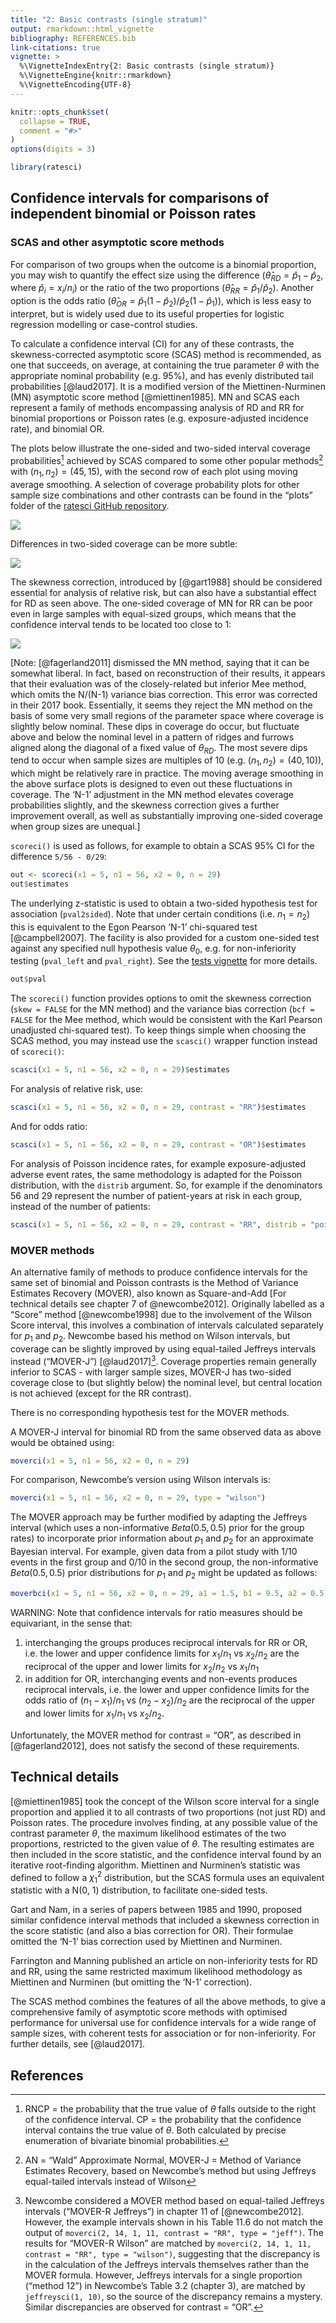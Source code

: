 ```yaml
---
title: "2: Basic contrasts (single stratum)"
output: rmarkdown::html_vignette
bibliography: REFERENCES.bib
link-citations: true
vignette: >
  %\VignetteIndexEntry{2: Basic contrasts (single stratum)}
  %\VignetteEngine{knitr::rmarkdown}
  %\VignetteEncoding{UTF-8}
---
```


```r
knitr::opts_chunk$set(
  collapse = TRUE,
  comment = "#>"
)
options(digits = 3)

```

```r
library(ratesci)
```

## Confidence intervals for comparisons of independent binomial or Poisson rates

### SCAS and other asymptotic score methods

For comparison of two groups when the outcome is a binomial proportion, you may wish to quantify the effect size using the difference ($\hat \theta_{RD} = \hat p_1 - \hat p_2$, where $\hat p_i = x_i/n_i$) or the ratio of the two proportions ($\hat \theta_{RR} = \hat p_1 / \hat p_2$). Another option is the odds ratio ($\hat \theta_{OR} = \hat p_1 (1 - \hat p_2) / \hat p_2(1 - \hat p_1)$), which is less easy to interpret, but is widely used due to its useful properties for logistic regression modelling or case-control studies.

```{=html}
<!--
To calculate a confidence interval (CI) for a risk difference ($\hat \theta_{RD} = \hat p_1 - \hat p_2$, where $\hat p_i = x_i/n_i$), or relative risk ($\hat \theta_{RR} = \hat p_1 / \hat p_2$) or odds ratio ($\hat \theta_{OR} = \hat p_1 (1 - \hat p_2) / \hat p_2(1 - \hat p_1)$), 
-->
```

To calculate a confidence interval (CI) for any of these contrasts, the skewness-corrected asymptotic score (SCAS) method is recommended, as one that succeeds, on average, at containing the true parameter $\theta$ with the appropriate nominal probability (e.g. 95%), and has evenly distributed tail probabilities [@laud2017]. It is a modified version of the Miettinen-Nurminen (MN) asymptotic score method [@miettinen1985]. MN and SCAS each represent a family of methods encompassing analysis of RD and RR for binomial proportions or Poisson rates (e.g. exposure-adjusted incidence rate), and binomial OR.

The plots below illustrate the one-sided and two-sided interval coverage probabilities[^1] achieved by SCAS compared to some other popular methods[^2] with $(n_1, n_2) = (45, 15)$, with the second row of each plot using moving average smoothing. A selection of coverage probability plots for other sample size combinations and other contrasts can be found in the "plots" folder of the [ratesci GitHub repository](https://github.com/petelaud/ratesci/tree/master/plots).

[^1]: RNCP = the probability that the true value of $\theta$ falls outside to the right of the confidence interval. CP = the probability that the confidence interval contains the true value of $\theta$. Both calculated by precise enumeration of bivariate binomial probabilities.

[^2]: AN = "Wald" Approximate Normal, MOVER-J = Method of Variance Estimates Recovery, based on Newcombe's method but using Jeffreys equal-tailed intervals instead of Wilson

![](images/summaryRD95_45,15os_small.jpg)

Differences in two-sided coverage can be more subtle:

![](images/summaryRD95_45,15_small.jpg)

The skewness correction, introduced by [@gart1988] should be considered essential for analysis of relative risk, but can also have a substantial effect for RD as seen above. The one-sided coverage of MN for RR can be poor even in large samples with equal-sized groups, which means that the confidence interval tends to be located too close to 1:

![](images/binRR_95_100,100os_small.jpg)

[Note: [@fagerland2011] dismissed the MN method, saying that it can be somewhat liberal. In fact, based on reconstruction of their results, it appears that their evaluation was of the closely-related but inferior Mee method, which omits the N/(N-1) variance bias correction. This error was corrected in their 2017 book. Essentially, it seems they reject the MN method on the basis of some very small regions of the parameter space where coverage is slightly below nominal. These dips in coverage do occur, but fluctuate above and below the nominal level in a pattern of ridges and furrows aligned along the diagonal of a fixed value of $\theta_{RD}$. The most severe dips tend to occur when sample sizes are multiples of 10 (e.g. $(n_1, n_2) = (40, 10)$), which might be relatively rare in practice. The moving average smoothing in the above surface plots is designed to even out these fluctuations in coverage. The 'N-1' adjustment in the MN method elevates coverage probabilities slightly, and the skewness correction gives a further improvement overall, as well as substantially improving one-sided coverage when group sizes are unequal.]

`scoreci()` is used as follows, for example to obtain a SCAS 95% CI for the difference `5/56 - 0/29`:

```r
out <- scoreci(x1 = 5, n1 = 56, x2 = 0, n = 29)
out$estimates
```

````{=html}
<!---
For a Miettinen-Nurminen interval, set the argument `skew = FALSE`. For the closely-related Mee method, the variance bias correction would also be omitted:

```r
scoreci(x1 = 5, n1 = 56, x2 = 0, n = 29, skew = FALSE)$estimates
scoreci(x1 = 5, n1 = 56, x2 = 0, n = 29, skew = FALSE, bcf = FALSE)$estimates
```
--->
````

The underlying z-statistic is used to obtain a two-sided hypothesis test for association (`pval2sided`). Note that under certain conditions (i.e. $n_1 = n_2$) this is equivalent to the Egon Pearson 'N-1' chi-squared test [@campbell2007]. The facility is also provided for a custom one-sided test against any specified null hypothesis value $\theta_0$, e.g. for non-inferiority testing (`pval_left` and `pval_right`). See the [tests vignette](https://petelaud.github.io/ratesci/articles/tests.html) for more details.

```r
out$pval
```

The `scoreci()` function provides options to omit the skewness correction (`skew = FALSE` for the MN method) and the variance bias correction (`bcf = FALSE` for the Mee method, which would be consistent with the Karl Pearson unadjusted chi-squared test). To keep things simple when choosing the SCAS method, you may instead use the `scasci()` wrapper function instead of `scoreci()`:

```r
scasci(x1 = 5, n1 = 56, x2 = 0, n = 29)$estimates
```

For analysis of relative risk, use:

```r
scasci(x1 = 5, n1 = 56, x2 = 0, n = 29, contrast = "RR")$estimates
```

And for odds ratio:

```r
scasci(x1 = 5, n1 = 56, x2 = 0, n = 29, contrast = "OR")$estimates
```

For analysis of Poisson incidence rates, for example exposure-adjusted adverse event rates, the same methodology is adapted for the Poisson distribution, with the `distrib` argument. So, for example if the denominators 56 and 29 represent the number of patient-years at risk in each group, instead of the number of patients:

```r
scasci(x1 = 5, n1 = 56, x2 = 0, n = 29, contrast = "RR", distrib = "poi")$estimates
```

### MOVER methods

An alternative family of methods to produce confidence intervals for the same set of binomial and Poisson contrasts is the Method of Variance Estimates Recovery (MOVER), also known as Square-and-Add [For technical details see chapter 7 of @newcombe2012]. Originally labelled as a "Score" method [@newcombe1998] due to the involvement of the Wilson Score interval, this involves a combination of intervals calculated separately for $p_1$ and $p_2$. Newcombe based his method on Wilson intervals, but coverage can be slightly improved by using equal-tailed Jeffreys intervals instead ("MOVER-J") [@laud2017][^3]. Coverage properties remain generally inferior to SCAS - with larger sample sizes, MOVER-J has two-sided coverage close to (but slightly below) the nominal level, but central location is not achieved (except for the RR contrast).

[^3]: Newcombe considered a MOVER method based on equal-tailed Jeffreys intervals ("MOVER-R Jeffreys") in chapter 11 of [@newcombe2012]. However, the example intervals shown in his Table 11.6 do not match the output of `moverci(2, 14, 1, 11, contrast = "RR", type = "jeff")`. The results for "MOVER-R Wilson" are matched by `moverci(2, 14, 1, 11, contrast = "RR", type = "wilson")`, suggesting that the discrepancy is in the calculation of the Jeffreys intervals themselves rather than the MOVER formula. However, Jeffreys intervals for a single proportion ("method 12") in Newcombe's Table 3.2 (chapter 3), are matched by `jeffreysci(1, 10)`, so the source of the discrepancy remains a mystery. Similar discrepancies are observed for contrast = "OR".

There is no corresponding hypothesis test for the MOVER methods.

A MOVER-J interval for binomial RD from the same observed data as above would be obtained using:

```r
moverci(x1 = 5, n1 = 56, x2 = 0, n = 29)
```

For comparison, Newcombe's version using Wilson intervals is:

```r
moverci(x1 = 5, n1 = 56, x2 = 0, n = 29, type = "wilson")
```

The MOVER approach may be further modified by adapting the Jeffreys interval (which uses a non-informative $Beta(0.5, 0.5)$ prior for the group rates) to incorporate prior information about $p_1$ and $p_2$ for an approximate Bayesian interval. For example, given data from a pilot study with 1/10 events in the first group and 0/10 in the second group, the non-informative $Beta(0.5, 0.5)$ prior distributions for $p_1$ and $p_2$ might be updated as follows:

```r
moverbci(x1 = 5, n1 = 56, x2 = 0, n = 29, a1 = 1.5, b1 = 9.5, a2 = 0.5, b2 = 10.5)
```

WARNING: Note that confidence intervals for ratio measures should be equivariant, in the sense that:

1.  interchanging the groups produces reciprocal intervals for RR or OR, i.e. the lower and upper confidence limits for $x_1/n_1$ vs $x_2/n_2$ are the reciprocal of the upper and lower limits for $x_2/n_2$ vs $x_1/n_1$
2.  in addition for OR, interchanging events and non-events produces reciprocal intervals, i.e. the lower and upper confidence limits for the odds ratio of $(n_1 - x_1)/n_1$ vs $(n_2 - x_2)/n_2$ are the reciprocal of the upper and lower limits for $x_1/n_1$ vs $x_2/n_2$.

Unfortunately, the MOVER method for contrast = "OR", as described in [@fagerland2012], does not satisfy the second of these requirements.

## Technical details

[@miettinen1985] took the concept of the Wilson score interval for a single proportion and applied it to all contrasts of two proportions (not just RD) and Poisson rates. The procedure involves finding, at any possible value of the contrast parameter $\theta$, the maximum likelihood estimates of the two proportions, restricted to the given value of $\theta$. The resulting estimates are then included in the score statistic, and the confidence interval found by an iterative root-finding algorithm. Miettinen and Nurminen's statistic was defined to follow a $\chi^2_1$ distribution, but the SCAS formula uses an equivalent statistic with a N(0, 1) distribution, to facilitate one-sided tests.

Gart and Nam, in a series of papers between 1985 and 1990, proposed similar confidence interval methods that included a skewness correction in the score statistic (and also a bias correction for OR). Their formulae omitted the 'N-1' bias correction used by Miettinen and Nurminen.

Farrington and Manning published an article on non-inferiority tests for RD and RR, using the same restricted maximum likelihood methodology as Miettinen and Nurminen (but omitting the 'N-1' correction).

The SCAS method combines the features of all the above methods, to give a comprehensive family of asymptotic score methods with optimised performance for universal use for confidence intervals for a wide range of sample sizes, with coherent tests for association or for non-inferiority. For further details, see [@laud2017].

## References

